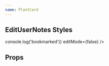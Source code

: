 ```yaml
---
name: PlantCard
---
```



## EditUserNotes Styles

<Playground>
  <BrowserRouter>
    <PlantCard
      plant={{
        title: 'Magnolia',
        id: '123',
        isBookmarked: true,
        img: '../img/Haworthia.jpg',
        alt: 'abc',
      }}
      onBookmark={() => console.log('bookmarked')}
      editMode={false}
    />
  </BrowserRouter>
</Playground>

## Props

<Props of={PlantCard} />
